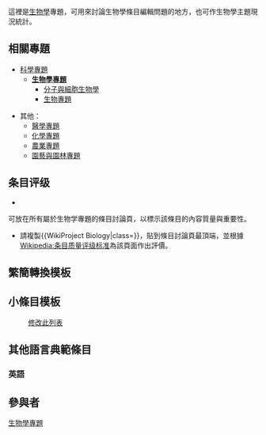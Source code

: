 {{生物學系列頁面}}
{{shortcut|PJ:BIOL}}
這裡是[[生物學|生物學]]專題，可用來討論生物學條目編輯問題的地方，也可作生物學主題現況統計。
<div class="tright">{{Articles by Quality and Importance
 |project= 生物学
 }}</div>
{{WikiProject:生物学/条目统计}}

==相關專題==
*[[PJ:科學|科學專題]]
**'''[[PJ:生物學|生物學專題]]'''
***[[PJ:分子與細胞生物學|分子與細胞生物學]]
***[[PJ:生物|生物專題]]

*其他：
**[[PJ:醫學|醫學專題]]
**[[PJ:化學|化學專題]]
**[[PJ:農業|農業專題]]
**[[PJ:园艺与园林|園藝與園林專題]]

==条目评级==
*{{T1|WikiProject Biology}}
可放在所有屬於生物学專題的條目討論頁，以標示該條目的內容質量與重要性。
{{WikiProject Biology|class=|category=no}}
*請複製<nowiki>{{WikiProject Biology|class=}}</nowiki>，貼到條目討論頁最頂端，並根據[[Wikipedia:条目质量评级标准|Wikipedia:条目质量评级标准]]為該頁面作出評價。
{{Articles by Quality|topic=生物学|project=生物学|format=TOC}}
{{Articles by Importance|topic=生物学|project=生物学|format=toc}}

==繁簡轉換模板==
{{tl|noteTA|<nowiki>G1=生命科学</nowiki>}}

==小條目模板==
:[[PJ:生物學/小條目模板|修改此列表]]
{{PJ:生物學/小條目模板}}

==其他語言典範條目==
===英語===

==參與者==
{{WikiProject:生物/成员‎}}

[[Category:生物學專題|]]